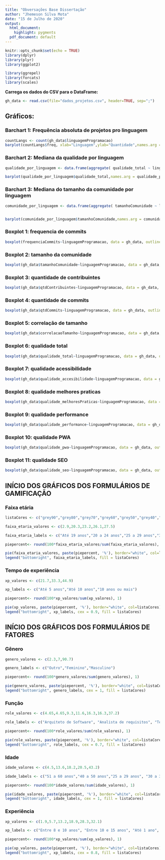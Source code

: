 ```yaml
---
title: "Obversações Base Dissertação"
author: "Jhemeson Silva Mota"
date: "15 de Julho de 2020"
output:
  html_document:
    highlight: pygments
  pdf_document: default
---
```


```r
knitr::opts_chunk$set(echo = TRUE)
library(dplyr)
library(plyr)
library(ggplot2)

library(ggrepel)
library(forcats)
library(scales)
```


**Carrega os dados do CSV para o DataFrame:**

```r
gh_data <- read.csv(file="dados_projetos.csv", header=TRUE, sep=";")
```

## Gráficos:


### Barchart 1: Frequência absoluta de projetos pro linguagem

```r
countLangs <- count(gh_data$linguagemProgramacao)
barplot(countLangs$freq, xlab="Linguagem",ylab="Quantidade",names.arg = countLangs$x)
```

### Barchart 2: Mediana da qualidade por linguagem
```r
qualidade_por_linguagem <- data.frame(aggregate( qualidade_total ~ linguagemProgramacao, gh_data, median ))

barplot(qualidade_por_linguagem$qualidade_total,names.arg = qualidade_por_linguagem$linguagemProgramacao, las=2)
```


### Barchart 3: Mediana do tamanho da comunidade por linguagem

```r
comunidade_por_linguagem <- data.frame(aggregate( tamanhoComunidade ~ linguagemProgramacao, gh_data, median ))


barplot(comunidade_por_linguagem$tamanhoComunidade,names.arg = comunidade_por_linguagem$linguagemProgramacao, las=2)
```

### Boxplot 1: frequencia de commits

```r
boxplot(frequenciaCommits~linguagemProgramacao, data = gh_data, outline=FALSE, las=2, xlab="", ylab="")

```

### Boxplot 2: tamanho da comunidade

```r
boxplot(gh_data$tamanhoComunidade~linguagemProgramacao, data = gh_data, outline=FALSE, las=2, xlab="", ylab="")
```

### Boxplot 3: quantidade de contribuintes

```r
boxplot(gh_data$qtdContribuintes~linguagemProgramacao, data = gh_data, outline=FALSE, las=2, xlab="", ylab="")
```

### Boxplot 4: quantidade de commits

```r
boxplot(gh_data$qtdCommits~linguagemProgramacao, data = gh_data, outline=FALSE, las=2, xlab="", ylab="")
```

### Boxplot 5: correlação de tamanho

```r
boxplot(gh_data$correlacaoTamanho~linguagemProgramacao, data = gh_data, outline=FALSE, las=2, xlab="", ylab="")
```

### Boxplot 6: qualidade total

```r
boxplot(gh_data$qualidade_total~linguagemProgramacao, data = gh_data, outline=FALSE, las=2, xlab="", ylab="")
```

### Boxplot 7: qualidade acessibilidade

```r
boxplot(gh_data$qualidade_accesibilidade~linguagemProgramacao, data = gh_data, outline=FALSE, las=2, xlab="", ylab="")
```

### Boxplot 8: qualidade melhores praticas

```r
boxplot(gh_data$qualidade_melhoresPraticas~linguagemProgramacao, data = gh_data, outline=FALSE, las=2, xlab="", ylab="")
```

### Boxplot 9: qualidade performance

```r
boxplot(gh_data$qualidade_performance~linguagemProgramacao, data = gh_data, outline=FALSE, las=2, xlab="", ylab="")
```


### Boxplot 10: qualidade PWA

```r
boxplot(gh_data$qualidade_pwa~linguagemProgramacao, data = gh_data, outline=FALSE, las=2, xlab="", ylab="")
```

### Boxplot 11: qualidade SEO

```r
boxplot(gh_data$qualidade_seo~linguagemProgramacao, data = gh_data, outline=FALSE, las=2, xlab="", ylab="")
```

## INÍCIO DOS GRÁFICOS DOS FORMULÁRIOS DE GAMIFICAÇÃO ##

### Faixa etária

```r
listaCores <- c("grey90","grey80","grey70","grey60","grey50","grey40","grey30","grey20", "grey15","grey10","grey5","grey0")

faixa_etaria_valores <- c(2.9,20.3,23.2,26.1,27.5)

faixa_etaria_labels <- c("Até 19 anos","20 a 24 anos","25 a 29 anos","30 a 39 anos","40 ou mais")

piepercent<- round(100*faixa_etaria_valores/sum(faixa_etaria_valores), 1)

pie(faixa_etaria_valores, paste(piepercent, '%'), border="white", col=listaCores)
legend("bottomright", faixa_etaria_labels, fill = listaCores)

```

### Tempo de experiência

```r
xp_valores <- c(21.7,33.3,44.9)

xp_labels <- c("Até 5 anos","Até 10 anos","10 anos ou mais")

piepercent<- round(100*xp_valores/sum(xp_valores), 1)

pie(xp_valores, paste(piepercent, '%'), border="white", col=listaCores)
legend("bottomright", xp_labels, cex = 0.9, fill = listaCores)

```

## INÍCIO DOS GRÁFICOS DOS FORMULÁRIOS DE FATORES ##

### Gênero

```r
genero_valores <- c(2.3,7,90.7)

genero_labels <- c("Outro","Feminino","Masculino")

piepercent<- round(100*genero_valores/sum(genero_valores), 1) 

pie(genero_valores, paste(piepercent, '%'), border="white", col=listaCores)
legend("bottomright", genero_labels, cex = 1, fill = listaCores)


```

### Função

```r
role_valores <- c(4.65,4.65,9.3,11.6,16.3,16.3,37.2)

role_labels <- c("Arquiteto de Software", "Analista de requisitos", "Testador", "Redes e infraestrutura", "Gerente de Projetos", "Engenheiro de Software", "Desenvolvedor de Software")

piepercent<- round(100*role_valores/sum(role_valores), 1) 

pie(role_valores, paste(piepercent, '%'), border="white", col=listaCores)
legend("bottomright", role_labels, cex = 0.7, fill = listaCores)


```

### Idade

```r
idade_valores <- c(4.5,13.6,18.2,20.5,43.2)

idade_labels <- c("51 a 60 anos","40 a 50 anos","25 a 29 anos", "30 a 39 anos", "20 a 24 anos")

piepercent<- round(100*idade_valores/sum(idade_valores), 1) 

pie(idade_valores, paste(piepercent, '%'), border="white", col=listaCores)
legend("bottomright", idade_labels, cex = 1, fill = listaCores)

```


### Experiência

```r
xp_valores <- c(1.9,5.7,13.2,18.9,28.3,32.1)

xp_labels <- c("Entre 8 e 10 anos", "Entre 10 e 15 anos", "Até 1 ano", "Entre 5 e 7 anos", "Mais de 15 anos", "Entre 2 e 4 anos")

piepercent<- round(100*xp_valores/sum(xp_valores), 1) 

pie(xp_valores, paste(piepercent, '%'), border="white", col=listaCores)
legend("bottomright", xp_labels, cex = 0.8, fill = listaCores)

```


